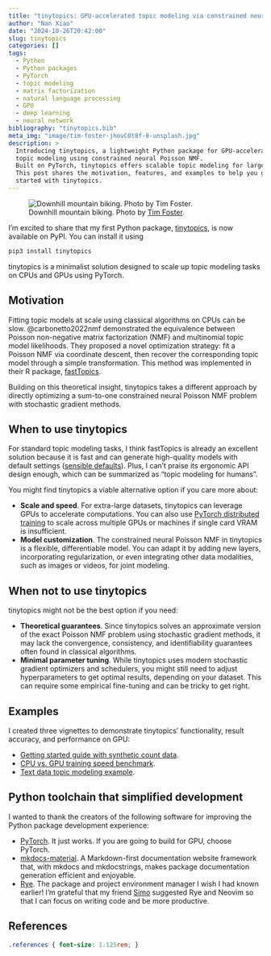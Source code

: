 ```yaml
---
title: "tinytopics: GPU-accelerated topic modeling via constrained neural Poisson NMF"
author: "Nan Xiao"
date: "2024-10-26T20:42:00"
slug: tinytopics
categories: []
tags:
  - Python
  - Python packages
  - PyTorch
  - topic modeling
  - matrix factorization
  - natural language processing
  - GPU
  - deep learning
  - neural network
bibliography: "tinytopics.bib"
meta_img: "image/tim-foster-jhovC0t8f-8-unsplash.jpg"
description: >
  Introducing tinytopics, a lightweight Python package for GPU-accelerated
  topic modeling using constrained neural Poisson NMF.
  Built on PyTorch, tinytopics offers scalable topic modeling for large datasets.
  This post shares the motivation, features, and examples to help you get
  started with tinytopics.
---
```


![Downhill mountain biking.
Photo by [Tim Foster](https://unsplash.com/photos/jhovC0t8f-8).
](/image/tim-foster-jhovC0t8f-8-unsplash.jpg)

I'm excited to share that my first Python package,
[tinytopics](https://nanx.me/tinytopics/),
is now available on PyPI. You can install it using

```bash
pip3 install tinytopics
```

tinytopics is a minimalist solution designed to scale up topic modeling
tasks on CPUs and GPUs using PyTorch.

## Motivation

Fitting topic models at scale using classical algorithms on CPUs can be slow.
@carbonetto2022nmf demonstrated the equivalence between Poisson non-negative matrix factorization (NMF) and multinomial topic model likelihoods.
They proposed a novel optimization strategy: fit a Poisson NMF via
coordinate descent, then recover the corresponding topic model through
a simple transformation. This method was implemented in their R package,
[fastTopics](https://cran.r-project.org/package=fastTopics).

Building on this theoretical insight, tinytopics takes a different
approach by directly optimizing a sum-to-one constrained neural Poisson NMF
problem with stochastic gradient methods.

## When to use tinytopics

For standard topic modeling tasks, I think fastTopics is already an excellent
solution because it is fast and can generate high-quality models with default
settings ([sensible defaults](https://nanx.me/blog/post/sensible-defaults/)).
Plus, I can't praise its ergonomic API design enough, which can be
summarized as "topic modeling for humans".

You might find tinytopics a viable alternative option if you care more about:

- **Scale and speed**. For extra-large datasets, tinytopics can leverage GPUs to
  accelerate computations. You can also use [PyTorch distributed
  training](https://pytorch.org/tutorials/distributed/home.html) to scale
  across multiple GPUs or machines if single card VRAM is insufficient.
- **Model customization**. The constrained neural Poisson NMF in tinytopics
  is a flexible, differentiable model. You can adapt it by adding new layers,
  incorporating regularization, or even integrating other data modalities,
  such as images or videos, for joint modeling.

## When not to use tinytopics

tinytopics might not be the best option if you need:

- **Theoretical guarantees**. Since tinytopics solves an approximate version
  of the exact Poisson NMF problem using stochastic gradient methods, it may
  lack the convergence, consistency, and identifiability guarantees often
  found in classical algorithms.
- **Minimal parameter tuning**. While tinytopics uses modern stochastic gradient
  optimizers and schedulers, you might still need to adjust hyperparameters to
  get optimal results, depending on your dataset. This can require some
  empirical fine-tuning and can be tricky to get right.

## Examples

I created three vignettes to demonstrate tinytopics' functionality,
result accuracy, and performance on GPU:

- [Getting started guide with synthetic count data](https://nanx.me/tinytopics/articles/get-started/).
- [CPU vs. GPU training speed benchmark](https://nanx.me/tinytopics/articles/benchmark/).
- [Text data topic modeling example](https://nanx.me/tinytopics/articles/text/).

## Python toolchain that simplified development

I wanted to thank the creators of the following software for improving the
Python package development experience:

- [PyTorch](https://pytorch.org/).
  It just works. If you are going to build for GPU, choose PyTorch.
- [mkdocs-material](https://squidfunk.github.io/mkdocs-material/).
  A Markdown-first documentation website framework that, with mkdocs and mkdocstrings,
  makes package documentation generation efficient and enjoyable.
- [Rye](https://rye.astral.sh/).
  The package and project environment manager I wish I had known earlier!
  I'm grateful that my friend [Simo](https://github.com/svm-zhang) suggested
  Rye and Neovim so that I can focus on writing code and be more productive.

## References

```css
.references { font-size: 1.125rem; }
```
